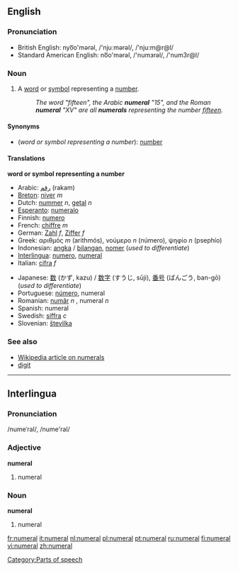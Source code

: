 ==English==
===Pronunciation===
*British English: nyo͞o'mərəl, /'njuːmərəl/, /'nju:m@r@l/
*Standard American English: no͞o'mərəl, /'numɜrəl/, /'num3r@l/

===Noun===
{{en-noun}}
# A [[word]] or [[symbol]] representing a [[number]].
#:''The word "fifteen", the Arabic '''numeral''' "15", and the Roman '''numeral''' "XV" are all '''numerals''' representing the number [[fifteen]].''

====Synonyms====
*(''word or symbol representing a number''): [[number]]

====Translations====
'''word or symbol representing a number'''
{{top}}
*Arabic: [[رقم]] (rakam)
*[[Breton]]: [[niver]] ''m''
*Dutch: [[nummer]] ''n'', [[getal]] ''n''
*[[Esperanto]]: [[numeralo]]
*Finnish: [[numero#Finnish|numero]]
*French: [[chiffre]] ''m''
*German: [[Zahl]] ''f'', [[Ziffer]] ''f''
*Greek: αριθμός ''m'' (arithmós), νούμερο ''n'' (número), ψηφίο ''n'' (psephío)
*Indonesian: [[angka]] / [[bilang|bilangan]], [[nomer]] (''used to differentiate'')
*[[Interlingua]]: [[numero#Interlingua|numero]], [[numeral#Interlingua|numeral]]
*Italian: [[cifra]] ''f''
{{mid}}
*Japanese: [[数]] (かず, kazu) / [[数字]] (すうじ, sūji), [[番号]] (ばんごう, ban-gō) (''used to differentiate'')
*Portuguese: [[número]], numeral
*Romanian: [[număr]] ''n'' , numeral ''n''
*Spanish: numeral
*Swedish: [[siffra]] ''c''
*Slovenian: [[številka]]
{{bottom}}

===See also===
*[[w:Numeral|Wikipedia article on numerals]]
*[[digit]]

----

==Interlingua==
===Pronunciation===
/numeˈral/, /nume'ral/

===Adjective===
'''numeral'''

#numeral

===Noun===
'''numeral'''

#numeral

[[Category:Parts of speech]]

[[fr:numeral]]
[[it:numeral]]
[[nl:numeral]]
[[pl:numeral]]
[[pt:numeral]]
[[ru:numeral]]
[[fi:numeral]]
[[vi:numeral]]
[[zh:numeral]]